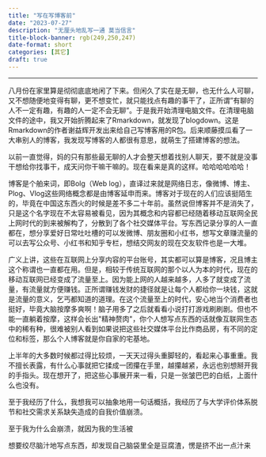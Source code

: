 ```yaml
---
title: "写在写博客前"
date: "2023-07-27"
description: "无厘头地乱写一通 莫当信言"
title-block-banner: rgb(249,250,247)
date-format: short
categories: [其它]
draft: true
---
```


------------------------------------------------------------------------

八月份在家里算是彻彻底底地闲了下来。但闲久了实在是无聊，也无什么人可聊，又不想随便地变得有聊，更不想变忙，就只能找点有趣的事干了，正所谓"有聊的人不一定有趣，有趣的人一定不会无聊"。于是我开始清理电脑文件。在清理电脑文件的途中，我又开始折腾起来了Rmarkdown，就发现了blogdown。这是Rmarkdown的作者谢益辉开发出来给自己写博客用的R包。后来顺藤摸瓜看了一大串别人的博客，我发现写博客的人都很有意思，就萌生了搭建博客的想法。

::: column-margin
以前一直觉得，妈的只有那些最无聊的人才会整天想着找别人聊天，要不就是没事干想给你找事干，成天问你干嘛干嘛的。现在看来是真的这样。哈哈哈哈哈哈！
:::

博客是个舶来词，即Bolg（Web log），直译过来就是网络日志，像微博、博主、Plog、Vlog这些网络概念都是由博客延申而来。博客对于现在的人们应该挺陌生的，毕竟在中国这东西火的时候是差不多二十年前。虽然说但博客并不是消失了，只是这个名字现在不太容易被看见，因为其概念和内容都已经随着移动互联网全民上网时代的到来被解构了，分散到了各个社交媒体平台。写东西记录分享的人一直都在，想分享爱好日常吐吐槽的可以发微博、朋友圈和小红书，想写文章赚流量的可以去写公众号、小红书和知乎专栏，想结交网友的现在交友软件也是一大堆。

广义上讲，这些在互联网上分享内容的平台账号，其实都可以算是博客，况且博主这个称谓也一直都在用。但是，相较于传统互联网的那个以人为本的时代，现在的移动互联网已经变成了流量至上。因为能上网的人越来越多，人多了就变成了流量，有流量就方便赚钱。正所谓赚钱发财的捷径就是让每个人都给你一块钱，这就是流量的意义，乞丐都知道的道理。在这个流量至上的时代，安心地当个消费者也挺好，毕竟大脑按摩多爽啊！脑子用多了之后就看看小说打打游戏刷刷剧。但也不能一直躺着按摩，这样会长出\"精神赘肉\"，你个人想写点东西的话就像互联网生态中的稀有种，很难被别人看到如果说把这些社交媒体平台比作商品房，有不同的定位和标签，那么个人博客就是你自家的宅基地。

上半年的大多数时候都过得比较烦，一天天过得头重脚轻的，看起来心事重重。我不擅长表露，有什么心事就把它揉成一团攥在手里，越攥越紧，永远也别想掰开我的手指头。现在想开了，把这些心事展开来一看，只是一张皱巴巴的白纸，上面什么也没有。

至于我经历了什么，我想我可以抽象地用一句话概括，我经历了与大学评价体系脱节和社交需求关系缺失造成的自我价值崩溃。

至于我为什么会崩溃，就因为我的生活被

想要绞尽脑汁地写点东西，却发现自己脑袋里全是豆腐渣，愣是挤不出一点汁来
